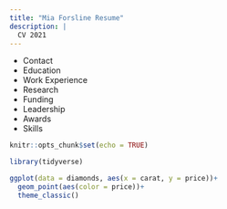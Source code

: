 ```yaml
---
title: "Mia Forsline Resume"
description: |
  CV 2021 
---
```


-   Contact
-   Education
-   Work Experience
-   Research
-   Funding
-   Leadership
-   Awards
-   Skills

```r
knitr::opts_chunk$set(echo = TRUE)

library(tidyverse)
```
```r
ggplot(data = diamonds, aes(x = carat, y = price))+ 
  geom_point(aes(color = price))+ 
  theme_classic()
```

